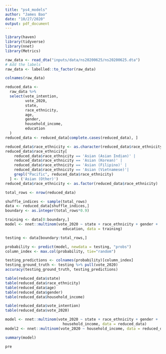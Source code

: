 ```yaml
---
title: "ps4_models"
author: "James Bao"
date: "10/27/2020"
output: pdf_document
---
```


```r
library(haven)
library(tidyverse)
library(nnet)
library(Metrics)

```



<!-- ```{r} -->
<!-- raw_data <- read_dta("inputs/data/usa_00001.dta") -->
<!-- # Add the labels -->
<!-- raw_data <- labelled::to_factor(raw_data) -->
<!-- ``` -->

<!-- ```{r} -->
<!-- # Just keep some variables that may be of interest (change  -->
<!-- # this depending on your interests) -->
<!-- names(raw_data) -->

<!-- reduced_data <-  -->
<!--   raw_data %>%  -->
<!--   select( -->
<!--          stateicp, -->
<!--          sex, -->
<!--          race,  -->
<!--          educd, -->
<!--          inctot) -->

<!-- head(reduced_data) -->
<!-- reduced_data$race %>% table() -->
<!-- reduced_data$stateicp %>% table() -->
<!-- reduced_data$educd %>% table() -->
<!-- reduced_data$sex %>% table() -->
<!-- reduced_data$inctot %>% table() -->


<!-- strat <- reduced_data -->
<!-- ``` -->

```r
raw_data <- read_dta("inputs/data/ns20200625/ns20200625.dta")
# Add the labels
raw_data <- labelled::to_factor(raw_data)
```
```r
colnames(raw_data)
```


```r
reduced_data <- 
  raw_data %>% 
  select(vote_intention,
         vote_2020,
         state,
         race_ethnicity,
         age,
         gender,
         household_income,
         education
  )
reduced_data <- reduced_data[complete.cases(reduced_data), ]

reduced_data$race_ethnicity <- as.character(reduced_data$race_ethnicity)
reduced_data$race_ethnicity[
    reduced_data$race_ethnicity == 'Asian (Asian Indian)' |
    reduced_data$race_ethnicity == 'Asian (Korean)' |
    reduced_data$race_ethnicity == 'Asian (Filipino)' |
    reduced_data$race_ethnicity == 'Asian (Vietnamese)'|
    grepl("Pacific", reduced_data$race_ethnicity)
  ] <- ('Asian (Other)')
reduced_data$race_ethnicity <- as.factor(reduced_data$race_ethnicity)

total_rows <- nrow(reduced_data)


```
```r
shuffle_indices <- sample(total_rows)
data <- reduced_data[shuffle_indices,]
boundary <- as.integer(total_rows*0.9)

training <- data[0:boundary,]
model <- nnet::multinom(vote_2020 ~ state + race_ethnicity + gender + 
                          education, data = training)
```


```r
testing <- data[boundary:total_rows,]

probability <- predict(model, newdata = testing, "probs")
column_index <- max.col(probability, tie="random")

testing_predictions <- colnames(probability)[column_index]
testing_ground_truth <- testing %>% pull(vote_2020)
accuracy(testing_ground_truth, testing_predictions)

```


```r
table(reduced_data$state)
table(reduced_data$race_ethnicity)
table(reduced_data$age)
table(reduced_data$gender)
table(reduced_data$household_income)

table(reduced_data$vote_intention)
table(reduced_data$vote_2020)
```
```r
model <- nnet::multinom(vote_2020 ~ state + race_ethnicity + gender + 
                          household_income, data = reduced_data)
model2 <- nnet::multinom(vote_2020 ~ household_income, data = reduced_data)
```
```r
summary(model)
```


```r
pre
```

